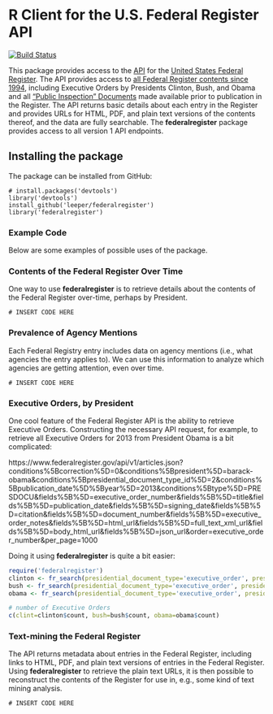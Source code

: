 # R Client for the U.S. Federal Register API #

[![Build Status](https://travis-ci.org/rOpenGov/federalregister.png?branch=master)](https://travis-ci.org/rOpenGov/federalregister)

This package provides access to the [API](https://www.federalregister.gov/developers/api/v1) for the [United States Federal Register](https://www.federalregister.gov/). The API provides access to [all Federal Register contents since 1994](https://www.federalregister.gov/learn/developers), including Executive Orders by Presidents Clinton, Bush, and Obama and all ["Public Inspection" Documents](https://www.federalregister.gov/learn/public-inspection-desk-2) made available prior to publication in the Register. The API returns basic details about each entry in the Register and provides URLs for HTML, PDF, and plain text versions of the contents thereof, and the data are fully searchable. The **federalregister** package provides access to all version 1 API endpoints.

## Installing the package ##

The package can be installed from GitHub:

```
# install.packages('devtools')
library('devtools')
install_github('leeper/federalregister')
library('federalregister')
```


### Example Code ###

Below are some examples of possible uses of the package.

### Contents of the Federal Register Over Time ###

One way to use **federalregister** is to retrieve details about the contents of the Federal Register over-time, perhaps by President.

```
# INSERT CODE HERE
```


### Prevalence of Agency Mentions ###

Each Federal Registry entry includes data on agency mentions (i.e., what agencies the entry applies to). We can use this information to analyze which agencies are getting attention, even over time.

```
# INSERT CODE HERE
```


### Executive Orders, by President ###

One cool feature of the Federal Register API is the ability to retrieve Executive Orders. Constructing the necessary API request, for example, to retrieve all Executive Orders for 2013 from President Obama is a bit complicated:

https://www.federalregister.gov/api/v1/articles.json?conditions%5Bcorrection%5D=0&conditions%5Bpresident%5D=barack-obama&conditions%5Bpresidential_document_type_id%5D=2&conditions%5Bpublication_date%5D%5Byear%5D=2013&conditions%5Btype%5D=PRESDOCU&fields%5B%5D=executive_order_number&fields%5B%5D=title&fields%5B%5D=publication_date&fields%5B%5D=signing_date&fields%5B%5D=citation&fields%5B%5D=document_number&fields%5B%5D=executive_order_notes&fields%5B%5D=html_url&fields%5B%5D=full_text_xml_url&fields%5B%5D=body_html_url&fields%5B%5D=json_url&order=executive_order_number&per_page=1000

Doing it using **federalregister** is quite a bit easier:

```r
require('federalregister')
clinton <- fr_search(presidential_document_type='executive_order', president='william-j-clinton', per_page=1000)
bush <- fr_search(presidential_document_type='executive_order', president='george-w-bush', per_page=1000)
obama <- fr_search(presidential_document_type='executive_order', president='barack-obama', per_page=1000)

# number of Executive Orders
c(clint=clinton$count, bush=bush$count, obama=obama$count)
```


### Text-mining the Federal Register ###

The API returns metadata about entries in the Federal Register, including links to HTML, PDF, and plain text versions of entries in the Federal Register. Using **federalregister** to retrieve the plain text URLs, it is then possible to reconstruct the contents of the Register for use in, e.g., some kind of text mining analysis.

```
# INSERT CODE HERE
```

